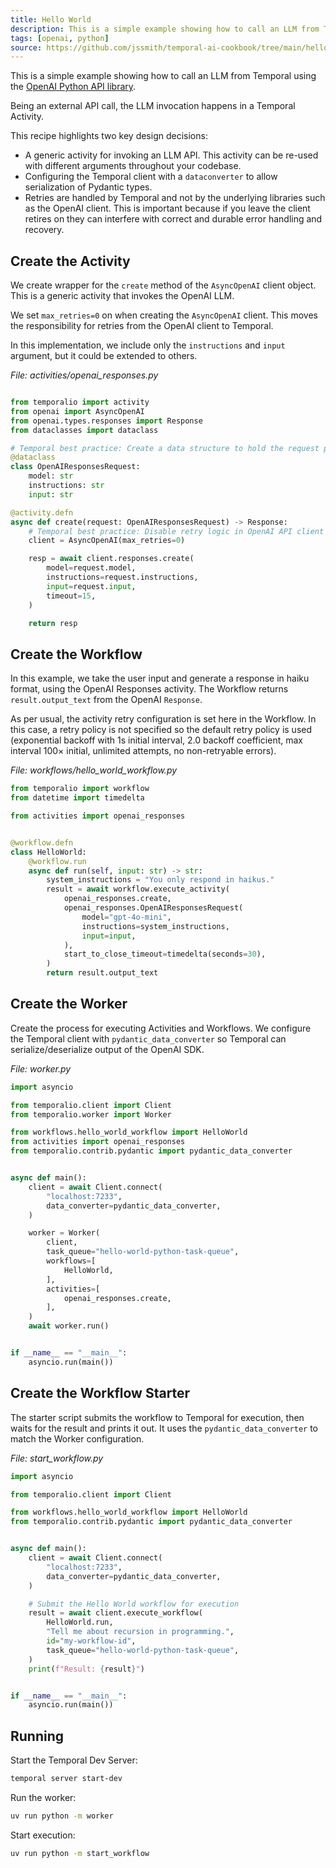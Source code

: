 ```yaml
---
title: Hello World
description: This is a simple example showing how to call an LLM from Temporal using the OpenAI Python API library.
tags: [openai, python]
source: https://github.com/jssmith/temporal-ai-cookbook/tree/main/hello_world/basic-python
---
```


This is a simple example showing how to call an LLM from Temporal using the [OpenAI Python API library](https://github.com/openai/openai-python).

Being an external API call, the LLM invocation happens in a Temporal Activity.

This recipe highlights two key design decisions:

- A generic activity for invoking an LLM API. This activity can be re-used with different arguments throughout your codebase.
- Configuring the Temporal client with a `dataconverter` to allow serialization of Pydantic types.
- Retries are handled by Temporal and not by the underlying libraries such as the OpenAI client. This is important because if you leave the client retires on they can interfere with correct and durable error handling and recovery.


## Create the Activity

We create wrapper for the `create` method of the `AsyncOpenAI` client object.
This is a generic activity that invokes the OpenAI LLM.

We set `max_retries=0` on when creating the `AsyncOpenAI` client.
This moves the responsibility for retries from the OpenAI client to Temporal.

In this implementation, we include only the `instructions` and `input` argument, but it could be extended to others.

*File: activities/openai_responses.py*
```python

from temporalio import activity
from openai import AsyncOpenAI
from openai.types.responses import Response
from dataclasses import dataclass

# Temporal best practice: Create a data structure to hold the request parameters.
@dataclass
class OpenAIResponsesRequest:
    model: str
    instructions: str
    input: str

@activity.defn
async def create(request: OpenAIResponsesRequest) -> Response:
    # Temporal best practice: Disable retry logic in OpenAI API client library.
    client = AsyncOpenAI(max_retries=0)

    resp = await client.responses.create(
        model=request.model,
        instructions=request.instructions,
        input=request.input,
        timeout=15,
    )

    return resp
```

## Create the Workflow

In this example, we take the user input and generate a response in haiku format, using the OpenAI Responses activity. The
Workflow returns `result.output_text` from the OpenAI `Response`.

As per usual, the activity retry configuration is set here in the Workflow. In this case, a retry policy is not specified 
so the default retry policy is used (exponential backoff with 1s initial interval, 2.0 backoff coefficient, max interval 
100× initial, unlimited attempts, no non-retryable errors).

*File: workflows/hello_world_workflow.py*
```python
from temporalio import workflow
from datetime import timedelta

from activities import openai_responses


@workflow.defn
class HelloWorld:
    @workflow.run
    async def run(self, input: str) -> str:
        system_instructions = "You only respond in haikus."
        result = await workflow.execute_activity(
            openai_responses.create,
            openai_responses.OpenAIResponsesRequest(
                model="gpt-4o-mini",
                instructions=system_instructions,
                input=input,
            ),
            start_to_close_timeout=timedelta(seconds=30),
        )
        return result.output_text
```

## Create the Worker

Create the process for executing Activities and Workflows.
We configure the Temporal client with `pydantic_data_converter` so Temporal can serialize/deserialize output of the OpenAI SDK.

*File: worker.py*
```python
import asyncio

from temporalio.client import Client
from temporalio.worker import Worker

from workflows.hello_world_workflow import HelloWorld
from activities import openai_responses
from temporalio.contrib.pydantic import pydantic_data_converter


async def main():
    client = await Client.connect(
        "localhost:7233",
        data_converter=pydantic_data_converter,
    )

    worker = Worker(
        client,
        task_queue="hello-world-python-task-queue",
        workflows=[
            HelloWorld,
        ],
        activities=[
            openai_responses.create,
        ],
    )
    await worker.run()


if __name__ == "__main__":
    asyncio.run(main())
```

## Create the Workflow Starter

The starter script submits the workflow to Temporal for execution, then waits for the result and prints it out.
It uses the `pydantic_data_converter` to match the Worker configuration.

*File: start_workflow.py*
```python
import asyncio

from temporalio.client import Client

from workflows.hello_world_workflow import HelloWorld
from temporalio.contrib.pydantic import pydantic_data_converter


async def main():
    client = await Client.connect(
        "localhost:7233",
        data_converter=pydantic_data_converter,
    )

    # Submit the Hello World workflow for execution
    result = await client.execute_workflow(
        HelloWorld.run,
        "Tell me about recursion in programming.",
        id="my-workflow-id",
        task_queue="hello-world-python-task-queue",
    )
    print(f"Result: {result}")


if __name__ == "__main__":
    asyncio.run(main())

```

## Running

Start the Temporal Dev Server:

```bash
temporal server start-dev
```

Run the worker:

```bash
uv run python -m worker
```

Start execution:

```bash
uv run python -m start_workflow
```